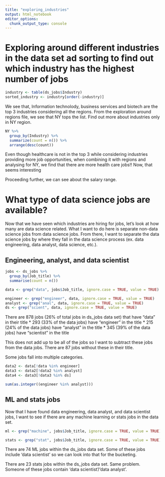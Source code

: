 ```yaml
---
title: "exploring_industries"
output: html_notebook
editor_options: 
  chunk_output_type: console
---
```



# Exploring  around different industries in the data set ad sorting to find out which industry has the highest number of jobs


```r
industry <- table(ds_jobs$Industry)
sorted_industry <- industry[order(-industry)]

```


We see that, Information technolody, business services and biotech are the top 3 industries considering all the regions. From the exploration around regions file, we see that NY tops the list. Find out more about industries only in NY region.

```r
NY %>%
  group_by(Industry) %>%
  summarize(count = n()) %>%
  arrange(desc(count))
```

Even though healthcare is not in the top 3 while considering industries providing more job opportunities, when combining it with regions and analysing for NY, we find that there are more health care jobs!! Now, that seems interesting

Proceeding further, we can see about the salary range.

# What type of data science jobs are available?

Now that we have seen which industries are hiring for jobs, let's look at how many are data science related. What I want to do here is separate non-data science jobs from data science jobs. From there, I want to separate the data science jobs by where they fall in the data science process (ex. data engineering, data analyst, data science, etc.).

## Engineering, analyst, and data scientist

```r
jobs <- ds_jobs %>%
  group_by(Job_title) %>%
  summarise(count = n()) 

data <- grep("data", jobs$Job_title, ignore.case = TRUE, value = TRUE)

engineer <- grep("engineer", data, ignore.case = TRUE, value = TRUE)
analyst <- grep("anal", data, ignore.case = TRUE, value = TRUE)
ds <- grep("scient", data, ignore.case = TRUE, value = TRUE)
```

There are 878 jobs (26% of total jobs in ds_jobs data set) that have "data" in their title
* 293 (33% of the data jobs) have "engineer" in the title
* 215 (24% of the data jobs) have "analyst" in the title
* 345 (39% of the data jobs) have "scientist" in the title

This does not add up to be all of the jobs so I want to subtract these jobs from the data jobs. There are 87 jobs without these in their title.

Some jobs fall into multiple categories.

```r
data2 <- data[!data %in% engineer]
data3 <- data2[!data2 %in% analyst]
data4 <- data3[!data3 %in% ds]

sum(as.integer((engineer %in% analyst)))
```

## ML and stats jobs

Now that I have found data engineering, data analyst, and data scientist jobs, I want to see if there are any machine learning or stats jobs in the data set.

```r
ml <- grep("machine", jobs$Job_title, ignore.case = TRUE, value = TRUE)

stats <- grep("stat", jobs$Job_title, ignore.case = TRUE, value = TRUE)
```

There are 74 ML jobs within the ds_jobs data set. Some of these jobs include 'data scientist' so we can look into that for the bucketing. 

There are 23 stats jobs within the ds_jobs data set. Same problem. Someone of these jobs contain 'data scientist'/'data analyst'.